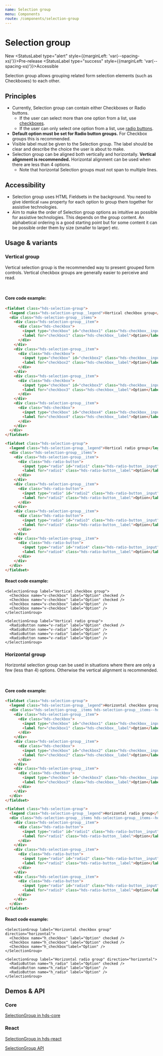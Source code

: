 ```yaml
---
name: Selection group
menu: Components
route: /components/selection-group
---
```




# Selection group

<StatusLabel>New</StatusLabel>
<StatusLabel type="alert" style={{marginLeft: 'var(--spacing-xs)'}}>Pre-release</StatusLabel>
<StatusLabel type="success" style={{marginLeft: 'var(--spacing-xs)'}}>Accessible</StatusLabel>

<LargeParagraph>
  Selection group allows grouping related form selection elements (such as Checkboxes) to each other.
</LargeParagraph>

## Principles

- Currently, Selection group can contain either Checkboxes or Radio buttons.
  - If the user can select more than one option from a list, use [checkboxes](/components/checkbox).
  - If the user can only select one option from a list, use [radio buttons](/components/radio-button).
- **Default option must be set for Radio button groups.** For Checkbox groups this is recommended.
- Visible label must be given to the Selection group. The label should be clear and describe the choice the user is about to make.
- Selection group can be aligned both vertically and horizontally. **Vertical alignment is recommended.** Horizontal alignment can be used when there are less than 4 options.
  -  Note that horizontal Selection groups must not span to multiple lines.

## Accessibility

- Selection group uses HTML Fieldsets in the background. You need to give identical `name` property for each option to group them together for assistive technologies.
- Aim to make the order of Selection group options as intuitive as possible for assistive technologies. This depends on the group content. An alphabetical ordering is a good starting point but for some content it can be possible order them by size (smaller to larger) etc.

## Usage & variants

### Vertical group

Vertical selection group is the recommended way to present grouped form controls. Vertical checkbox groups are generally easier to perceive and read.

<Playground>
  <SelectionGroup label="Vertical checkbox group">
    <Checkbox name="v-checkbox" label="Option" checked />
    <Checkbox name="v-checkbox" label="Option" checked />
    <Checkbox name="v-checkbox" label="Option" />
    <Checkbox name="v-checkbox" label="Option" />
  </SelectionGroup>
  <br />
  <SelectionGroup label="Vertical radio group">
    <RadioButton name="v-radio" label="Option" checked />
    <RadioButton name="v-radio" label="Option" />
    <RadioButton name="v-radio" label="Option" />
    <RadioButton name="v-radio" label="Option" />
  </SelectionGroup>
</Playground>

#### Core code example:
```html
<fieldset class="hds-selection-group">
  <legend class="hds-selection-group__legend">Vertical checkbox group</legend>
  <div class="hds-selection-group__items">
    <div class="hds-selection-group__item">
      <div class="hds-checkbox">
        <input type="checkbox" id="checkbox1" class="hds-checkbox__input" value="foo" checked />
        <label for="checkbox1" class="hds-checkbox__label">Option</label>
      </div>
    </div>
    <div class="hds-selection-group__item">
      <div class="hds-checkbox">
        <input type="checkbox" id="checkbox2" class="hds-checkbox__input" value="bar" checked/>
        <label for="checkbox2" class="hds-checkbox__label">Option</label>
      </div>
    </div>
    <div class="hds-selection-group__item">
      <div class="hds-checkbox">
        <input type="checkbox" id="checkbox3" class="hds-checkbox__input" value="baz" />
        <label for="checkbox3" class="hds-checkbox__label">Option</label>
      </div>
    </div>
    <div class="hds-selection-group__item">
      <div class="hds-checkbox">
        <input type="checkbox" id="checkbox4" class="hds-checkbox__input" value="qux" />
        <label for="checkbox4" class="hds-checkbox__label">Option</label>
      </div>
    </div>
  </div>
</fieldset>

<fieldset class="hds-selection-group">
  <legend class="hds-selection-group__legend">Vertical radio group</legend>
  <div class="hds-selection-group__items">
    <div class="hds-selection-group__item">
      <div class="hds-radio-button">
        <input type="radio" id="radio1" class="hds-radio-button__input" name="example" value="foo" checked />
        <label for="radio1" class="hds-radio-button__label">Option</label>
      </div>
    </div>
    <div class="hds-selection-group__item">
      <div class="hds-radio-button">
        <input type="radio" id="radio2" class="hds-radio-button__input" name="example" value="bar" />
        <label for="radio2" class="hds-radio-button__label">Option</label>
      </div>
    </div>
    <div class="hds-selection-group__item">
      <div class="hds-radio-button">
        <input type="radio" id="radio3" class="hds-radio-button__input" name="example" value="baz" />
        <label for="radio3" class="hds-radio-button__label">Option</label>
      </div>
    </div>
    <div class="hds-selection-group__item">
      <div class="hds-radio-button">
        <input type="radio" id="radio4" class="hds-radio-button__input" name="example" value="qux" />
        <label for="radio4" class="hds-radio-button__label">Option</label>
      </div>
    </div>
  </div>
</fieldset>
```

#### React code example:
```tsx
<SelectionGroup label="Vertical checkbox group">
  <Checkbox name="v-checkbox" label="Option" checked />
  <Checkbox name="v-checkbox" label="Option" checked />
  <Checkbox name="v-checkbox" label="Option" />
  <Checkbox name="v-checkbox" label="Option" />
</SelectionGroup>

<SelectionGroup label="Vertical radio group">
  <RadioButton name="v-radio" label="Option" checked />
  <RadioButton name="v-radio" label="Option" />
  <RadioButton name="v-radio" label="Option" />
  <RadioButton name="v-radio" label="Option" />
</SelectionGroup>
```

### Horizontal group

Horizontal selection group can be used in situations where there are only a few (less than 4) options. Otherwise the vertical alignment is recommended.

<Playground>
  <SelectionGroup label="Horizontal checkbox group" direction="horizontal">
    <Checkbox name="h_checkbox" label="Option" checked />
    <Checkbox name="h_checkbox" label="Option" checked />
    <Checkbox name="h_checkbox"label="Option" />
  </SelectionGroup>
  <br />
  <SelectionGroup label="Horizontal radio group" direction="horizontal">
    <RadioButton name="h_radio" label="Option" checked />
    <RadioButton name="h_radio" label="Option" />
    <RadioButton name="h_radio" label="Option" />
  </SelectionGroup>
</Playground>

#### Core code example:
```html
<fieldset class="hds-selection-group">
  <legend class="hds-selection-group__legend">Horizontal checkbox group</legend>
  <div class="hds-selection-group__items hds-selection-group__items--horizontal">
    <div class="hds-selection-group__item">
      <div class="hds-checkbox">
        <input type="checkbox" id="checkbox1" class="hds-checkbox__input" value="foo" checked />
        <label for="checkbox1" class="hds-checkbox__label">Option</label>
      </div>
    </div>
    <div class="hds-selection-group__item">
      <div class="hds-checkbox">
        <input type="checkbox" id="checkbox2" class="hds-checkbox__input" value="bar" checked/>
        <label for="checkbox2" class="hds-checkbox__label">Option</label>
      </div>
    </div>
    <div class="hds-selection-group__item">
      <div class="hds-checkbox">
        <input type="checkbox" id="checkbox3" class="hds-checkbox__input" value="baz" />
        <label for="checkbox3" class="hds-checkbox__label">Option</label>
      </div>
    </div>
  </div>
</fieldset>

<fieldset class="hds-selection-group">
  <legend class="hds-selection-group__legend">Horizontal radio group</legend>
  <div class="hds-selection-group__items hds-selection-group__items--horizontal">
    <div class="hds-selection-group__item">
      <div class="hds-radio-button">
        <input type="radio" id="radio1" class="hds-radio-button__input" name="example" value="foo" checked />
        <label for="radio1" class="hds-radio-button__label">Option</label>
      </div>
    </div>
    <div class="hds-selection-group__item">
      <div class="hds-radio-button">
        <input type="radio" id="radio2" class="hds-radio-button__input" name="example" value="bar" />
        <label for="radio2" class="hds-radio-button__label">Option</label>
      </div>
    </div>
    <div class="hds-selection-group__item">
      <div class="hds-radio-button">
        <input type="radio" id="radio3" class="hds-radio-button__input" name="example" value="baz" />
        <label for="radio3" class="hds-radio-button__label">Option</label>
      </div>
    </div>
  </div>
</fieldset>
```

#### React code example:
```tsx
<SelectionGroup label="Horizontal checkbox group" direction="horizontal">
  <Checkbox name="h_checkbox" label="Option" checked />
  <Checkbox name="h_checkbox" label="Option" checked />
  <Checkbox name="h_checkbox"label="Option" />
</SelectionGroup>

<SelectionGroup label="Horizontal radio group" direction="horizontal">
  <RadioButton name="h_radio" label="Option" checked />
  <RadioButton name="h_radio" label="Option" />
  <RadioButton name="h_radio" label="Option" />
</SelectionGroup>
```

## Demos & API

### Core

[SelectionGroup in hds-core](/storybook/core/?path=/story/components-selection-group--default)

### React

[SelectionGroup in hds-react](/storybook/react/?path=/story/components-selectiongroup--default)

[SelectionGroup API](/storybook/react/?path=/docs/components-selectiongroup--default)
